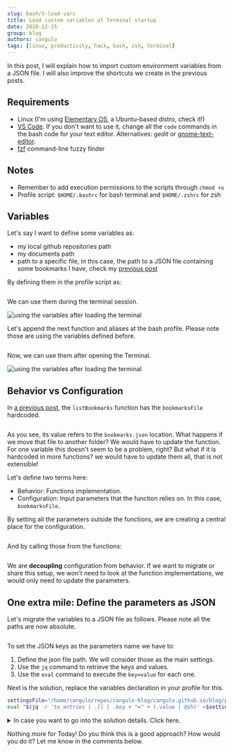```yaml
---
slug: bash/3-load-vars
title: Load custom variables at Terminal startup
date: 2020-12-15
group: blog
authors: cangulo
tags: [linux, productivity, hack, bash, zsh, terminal]
---
```




In this post, I will explain how to import custom environment variables from a JSON file. 
I will also improve the shortcuts we create in the previous posts.

<!--truncate-->

## Requirements
* Linux (I'm using [Elementary OS](https://elementary.io), a Ubuntu-based distro, check it!)
* [VS Code](https://code.visualstudio.com). If you don't want to use it, change all the `code` commands in the bash code for your text editor. Alternatives: _gedit_ or [gnome-text-editor](https://gitlab.gnome.org/GNOME/gnome-text-editor).
* [fzf](https://github.com/junegunn/fzf) command-line fuzzy finder

## Notes
* Remember to add execution permissions to the scripts through `chmod +x`
* Profile script: `$HOME/.bashrc` for bash terminal and `$HOME/.zshrc` for zsh 

## Variables

Let's say I want to define some variables as:

* my local github repositories path
* my documents path
* path to a specific file, in this case, the path to a JSON file containing some bookmarks I have, check my [previous post](../1-interactive-bookmarks/1-interactive-bookmarks.mdx)

By defining them in the profile script as:


```bash file=./code/1-declare-vars.sh#L3-
```

We can use them during the terminal session.

![using the variables after loading the terminal](use-localrepo-variable.gif)

Let's append the next function and aliases at the bash profile. Please note those are using the variables defined before.

```bash file=./code/2-add-functions.sh#L3-
```

Now, we can use them after opening the Terminal.

![using the variables after loading the terminal](use-gotoRepos-function.gif)

## Behavior vs Configuration

In [a previous post](../1-interactive-bookmarks/1-interactive-bookmarks.mdx), the `listBookmarks` function has the `bookmarksFile` hardcoded. 

```bash file=../1-interactive-bookmarks/code/listbookmarks.sh#L3-L4
```

As you see, its value refers to the `bookmarks.json` location. What happens if we move that file to another folder? We would have to update the function. For one variable this doesn't seem to be a problem, right? But what if it is hardcoded in more functions? we would have to update them all, that is not extensible!

Let's define two terms here:

* Behavior: Functions implementation.
* Configuration: Input parameters that the function relies on. In this case, `bookmarksFile`. 

By setting all the parameters outside the functions, we are creating a central place for the configuration.

```bash file=./code/1-declare-vars.sh#L4-
```

And by calling those from the functions:

```bash file=./code/2-add-functions.sh#L8-L9
```

We are **decoupling** configuration from behavior.  If we want to migrate or share this setup, we won't need to look at the function implementations, we would only need to update the parameters.

<Gif id="d3mlE7uhX8KFgEmY" />

## One extra mile: Define the parameters as JSON

Let's migrate the variables to a JSON file as follows. Please note all the paths are now absolute.

```json file=./code/3-vars.json
```

To set the JSON keys as the parameters name we have to:
1. Define the json file path. We will consider those as the main settings.
2. Use the `jq` command to retrieve the keys and values.
3. Use the `eval` command to execute the `key=value`  for each one.

Next is the solution, replace the variables declaration in your profile for this.

```bash
settingsFile="/home/cangulo/repos/cangulo-blog/cangulo.github.io/blog/posts/bash/3-setup-custom-env-variables/code/3-vars.json"
eval "$(jq -r 'to_entries | .[] | .key + "=" + (.value | @sh)' <$settingsFile)"
```

<details>
  <summary>In case you want to go into the solution details. Click here.</summary>

References:
* Settings json keys as variables`jq`. [Link](https://unix.stackexchange.com/a/413886)
* What `@sh` means in `jq`. Quote string for bash. [Link](https://stedolan.github.io/jq/manual/)

`jq -r 'to_entries'`  structures the json as key/value pair array:

![1-to_entries.png](./details/1-to_entries.png)

`jq -r 'to_entries | .[]'`  prepare the array items for the iteration:

![2-iterate-over-array-items.png](./details/2-iterate-over-array-items.png)

`jq -r 'to_entries | .[] | .key + "=" + .value'` build the `key=value` expressions 

![3-build-variable-declaration-code.png](./details/3-build-variable-declaration-code.png)

`jq -r 'to_entries | .[] | .key + "=" + (.value | @sh)'` format the expression
![4-format-declaration.png](./details/4-format-declaration.png)

</details>

Nothing more for Today! Do you think this is a good approach? How would you do it? Let me know in the comments below.